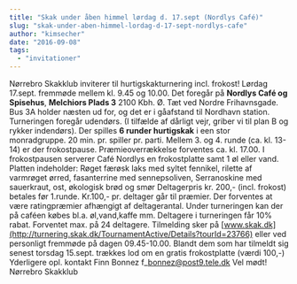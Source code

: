 ```yaml
---
title: "Skak under åben himmel lørdag d. 17.sept (Nordlys Café)"
slug: "skak-under-aben-himmel-lordag-d-17-sept-nordlys-cafe"
author: "kimsecher"
date: "2016-09-08"
tags: 
  - "invitationer"
---
```


Nørrebro Skakklub inviterer til hurtigskakturnering incl. frokost! Lørdag 17.sept. fremmøde mellem kl. 9.45 og 10.00. Det foregår på **Nordlys Café og Spisehus**, **Melchiors Plads 3** 2100 Kbh. Ø. Tæt ved Nordre Frihavnsgade. Bus 3A holder næsten ud for, og det er i gåafstand til Nordhavn station. Turneringen foregår udendørs. (I tilfælde af dårligt vejr, griber vi til plan B og rykker indendørs). Der spilles **6 runder hurtigskak** i een stor monradgruppe. 20 min. pr. spiller pr. parti. Mellem 3. og 4. runde (ca. kl. 13-14) er der frokostpause. Præmieoverrækkelse forventes ca. kl. 17.00. I frokostpausen serverer Café Nordlys en frokostplatte samt 1 øl eller vand. Platten indeholder: Røget færøsk laks med syltet fennikel, rilette af varmrøget ørred, fasanterrine med sennepsoliven, Serranoskine med sauerkraut, ost, økologisk brød og smør Deltagerpris kr. 200,- (incl. frokost) betales før 1.runde. Kr.100,- pr. deltager går til præmier. Der forventes at være ratingpræmier afhængigt af deltagerantal. Under turneringen kan der på caféen købes bl.a. øl,vand,kaffe mm. Deltagere i turneringen får 10% rabat. Forventet max. på 24 deltagere. Tilmelding sker på [www.skak.dk](http://turnering.skak.dk/TournamentActive/Details?tourId=23766) eller ved personligt fremmøde på dagen 09.45-10.00. Blandt dem som har tilmeldt sig senest torsdag 15.sept. trækkes lod om en gratis frokostplatte (værdi 100,-) Yderligere opl. kontakt Finn Bonnez f\_bonnez@post9.tele.dk Vel mødt! Nørrebro Skakklub
